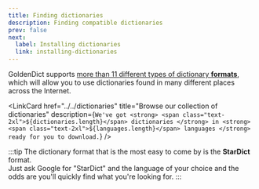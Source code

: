 ```yaml
---
title: Finding dictionaries
description: Finding compatible dictionaries
prev: false
next:
  label: Installing dictionaries
  link: installing-dictionaries
---
```



GoldenDict supports [more than 11 different types of dictionary **formats**](https://xiaoyifang.github.io/goldendict-ng/dictformats/), which will allow you to use dictionaries found in many different places across the Internet.

<LinkCard
  href="../../dictionaries"
  title="Browse our collection of dictionaries"
  description={`
        We've got
        <strong>
          <span class="text-2xl">${dictionaries.length}</span>
          dictionaries
        </strong>
        in
        <strong>
          <span class="text-2xl">${languages.length}</span>
          languages
        </strong>
        ready for you to download.
  `}
/>

:::tip
The dictionary format that is the most easy to come by is the **StarDict** format.<br />
Just ask Google for "StarDict" and the language of your choice and the odds are you'll quickly find what you're looking for.
:::

